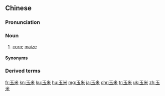 ==Chinese==
{{zh-forms}}

===Pronunciation===
{{zh-pron
|m=yùmǐ,tl=y
|c=juk6 mai5
|mn=gio̍k-bí
|ma=Zh-yùmi.ogg
|cat=n
}}

===Noun===
{{zh-noun}}

# [[corn]]; [[maize]]

====Synonyms====
{{zh-dial}}

===Derived terms===
{{zh-der|玉米花|玉米麵|玉米螟|玉米片|玉米油}}

{{zh-cat|Elementary}}

[[fr:玉米]]
[[kn:玉米]]
[[ku:玉米]]
[[hu:玉米]]
[[mg:玉米]]
[[ja:玉米]]
[[chr:玉米]]
[[tr:玉米]]
[[uk:玉米]]
[[zh:玉米]]